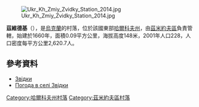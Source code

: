 [[Image:Ukr_Kh_Zmiy_Zvidky__Station_2014.jpg|right]]

{{coord|49|47|22|N|36|18|0|E|scale:100000_region:UA|display=title}}

'''茲維德基'''（{{lang-uk|Звідки}}），是[[烏克蘭|烏克蘭]]的村落，位於該國東部[[哈爾科夫州|哈爾科夫州]]，由[[茲米約夫區|茲米約夫區]]負責管轄，始建於1660年，面積0.09平方公里，海拔高度148米，2001年人口228，人口密度每平方公里2,620.7人。

==參考資料==
* [http://gska2.rada.gov.ua/pls/z7502/A005?rdat1=02.03.2010&rf7571=42928 Звідки]{{dead link|date=2018年4月 |bot=InternetArchiveBot |fix-attempted=yes }}
* [http://weather.in.ua/ua/har'kovskaja/8757 Погода в селі Звідки]

{{DEFAULTSORT:Звідки}}
[[Category:哈爾科夫州村落|Category:哈爾科夫州村落]]
[[Category:茲米約夫區村落|Category:茲米約夫區村落]]


{{Kharkiv-geo-stub}}